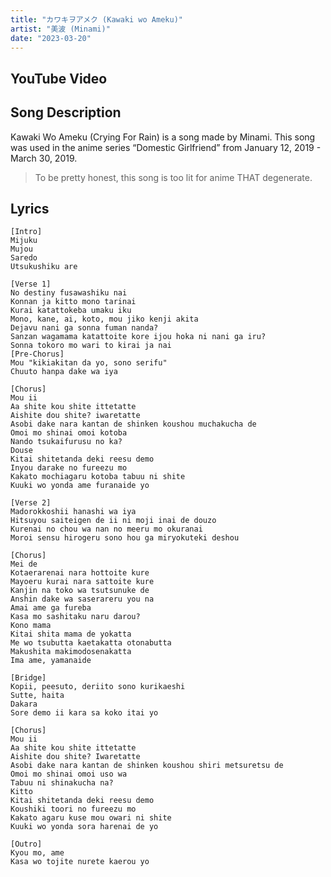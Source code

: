 ```yaml
---
title: "カワキヲアメク (Kawaki wo Ameku)"
artist: "美波 (Minami)"
date: "2023-03-20"
---
```



## YouTube Video

<YouTube id="0YF8vecQWYs" />

## Song Description

Kawaki Wo Ameku (Crying For Rain) is a song made by Minami. This song was used in the anime series “Domestic Girlfriend” from January 12, 2019 - March 30, 2019.

> To be pretty honest, this song is too lit for anime THAT degenerate.

## Lyrics

```
[Intro]
Mijuku
Mujou
Saredo
Utsukushiku are

[Verse 1]
No destiny fusawashiku nai
Konnan ja kitto mono tarinai
Kurai katattokeba umaku iku
Mono, kane, ai, koto, mou jiko kenji akita
Dejavu nani ga sonna fuman nanda?
Sanzan wagamama katattoite kore ijou hoka ni nani ga iru?
Sonna tokoro mo wari to kirai ja nai
[Pre-Chorus]
Mou "kikiakitan da yo, sono serifu"
Chuuto hanpa dake wa iya

[Chorus]
Mou ii
Aa shite kou shite ittetatte
Aishite dou shite? iwaretatte
Asobi dake nara kantan de shinken koushou muchakucha de
Omoi mo shinai omoi kotoba
Nando tsukaifurusu no ka?
Douse
Kitai shitetanda deki reesu demo
Inyou darake no fureezu mo
Kakato mochiagaru kotoba tabuu ni shite
Kuuki wo yonda ame furanaide yo

[Verse 2]
Madorokkoshii hanashi wa iya
Hitsuyou saiteigen de ii ni moji inai de douzo
Kurenai no chou wa nan no meeru mo okuranai
Moroi sensu hirogeru sono hou ga miryokuteki deshou

[Chorus]
Mei de
Kotaerarenai nara hottoite kure
Mayoeru kurai nara sattoite kure
Kanjin na toko wa tsutsunuke de
Anshin dake wa saserareru you na
Amai ame ga fureba
Kasa mo sashitaku naru darou?
Kono mama
Kitai shita mama de yokatta
Me wo tsubutta kaetakatta otonabutta
Makushita makimodosenakatta
Ima ame, yamanaide

[Bridge]
Kopii, peesuto, deriito sono kurikaeshi
Sutte, haita
Dakara
Sore demo ii kara sa koko itai yo

[Chorus]
Mou ii
Aa shite kou shite ittetatte
Aishite dou shite? Iwaretatte
Asobi dake nara kantan de shinken koushou shiri metsuretsu de
Omoi mo shinai omoi uso wa
Tabuu ni shinakucha na?
Kitto
Kitai shitetanda deki reesu demo
Koushiki toori no fureezu mo
Kakato agaru kuse mou owari ni shite
Kuuki wo yonda sora harenai de yo

[Outro]
Kyou mo, ame
Kasa wo tojite nurete kaerou yo
```
